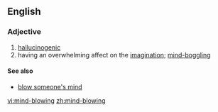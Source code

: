 ==English==

===Adjective===
{{en-adj|pos=[[mind]]-[[blowing]]}}

# [[hallucinogenic]]
# having an overwhelming affect on the [[imagination]]; [[mind-boggling]]

====See also====
*[[blow someone's mind]]

[[vi:mind-blowing]]
[[zh:mind-blowing]]